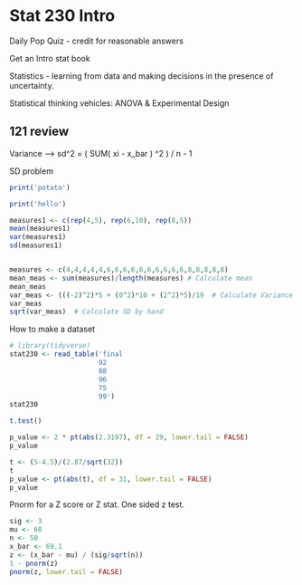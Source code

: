 # Stat 230 Intro

Daily Pop Quiz - credit for reasonable answers

Get an Intro stat book

Statistics - learning from data and making decisions in the presence of uncertainty.

Statistical thinking vehicles: ANOVA & Experimental Design

## 121 review

Variance –\> sd\^2 = ( SUM( xi - x_bar ) \^2 ) / n - 1

SD problem

```r
print('potato')
```

```r
print('hello')
```

```r
measures1 <- c(rep(4,5), rep(6,10), rep(8,5))
mean(measures1)
var(measures1)
sd(measures1)


measures <- c(4,4,4,4,4,6,6,6,6,6,6,6,6,6,6,8,8,8,8,8)
mean_meas <- sum(measures)/length(measures) # Calculate mean
mean_meas
var_meas <- (((-2)^2)*5 + (0^2)*10 + (2^2)*5)/19  # Calculate Variance by hand
var_meas
sqrt(var_meas)  # Calculate SD by hand
```

How to make a dataset

```r
# library(tidyverse)
stat230 <- read_table('final
                      92
                      88
                      96
                      75
                      99')
stat230
```

```r
t.test()
```

```r
p_value <- 2 * pt(abs(2.3197), df = 29, lower.tail = FALSE)
p_value

t <- (5-4.5)/(2.87/sqrt(32))
t
p_value <- pt(abs(t), df = 31, lower.tail = FALSE)
p_value
```

Pnorm for a Z score or Z stat. One sided z test.

```r
sig <- 3
mu <- 68
n <- 50
x_bar <- 69.1
z <- (x_bar - mu) / (sig/sqrt(n))
1 - pnorm(z)
pnorm(z, lower.tail = FALSE)
```
